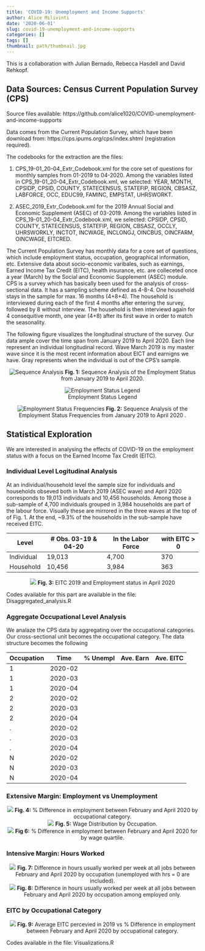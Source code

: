 ```yaml
---
title: 'COVID-19: Unemployment and Income Supports'
author: Alice Milivinti
date: '2020-06-01'
slug: covid-19-unemployment-and-income-supports
categories: []
tags: []
thumbnail: path/thumbnail.jpg
---
```


This is a collaboration with Julian Bernado, Rebecca Hasdell and David Rehkopf.

## Data Sources: Census Current Population Survey (CPS)

Source files available: https://github.com/alice1020/COVID-unemployment-and-income-supports

Data comes from the Current Population Survey, which have been download from: https://cps.ipums.org/cps/index.shtml (registration required).

The codebooks for the extraction are the files:

1. CPS_19-01_20-04_Extr_Codebook.xml for the core set of questions for monthly samples from 01-2019 to 04-2020.
Among the variables listed in CPS_19-01_20-04_Extr_Codebook.xml, we selected: YEAR, MONTH, CPSIDP, CPSID, COUNTY, STATECENSUS, STATEFIP, REGION, CBSASZ, LABFORCE, OCC, EDUC99, FAMINC, EMPSTAT, UHRSWORKT.
  
2. ASEC_2019_Extr_Codebook.xml for the 2019 Annual Social and Economic Supplement (ASEC) of 03-2019.
Among the variables listed in CPS_19-01_20-04_Extr_Codebook.xml, we selected: CPSIDP, CPSID, COUNTY, STATECENSUS, STATEFIP, REGION, CBSASZ, OCCLY, UHRSWORKLY, INCTOT, INCWAGE, INCLONGJ, OINCBUS, OINCFARM, OINCWAGE, EITCRED.
  
The Current Population Survey has monthly data for a core set of questions, which include employment status, occupation, geographical information, etc. Extensive data about socio-economic varibales, such as earnings, Earned Income Tax Credit (EITC), health insurance, etc. are colleceted once a year (March) by the Social and Economic Supplement (ASEC) module.
CPS is a survey which has basically been used for the analysis of cross-sectional data. It has a sampling scheme defined as 4-8-4. One household stays in the sample for max. 16 months (4+8+4). The household is interviewed during each of the first 4 months after entering the survey, followed by 8 without interview. The household is then interviewd again for 4 consequitive month, one year (4+8) after its first wave in order to match the seasonality.

The following figure visualizes the longitudinal structure of the survey. Our data ample cover the time span from January 2019 to April 2020. Each line represent an individual longitudinal record. Wave March 2019 is my master wave since it is the most recent information about EICT and earnigns we have. Gray represents when the individual is out of the CPS's sample.

<center>
![Sequence Analysis](/img/COVID-19-EITC/Sequence_Analysis.png){}
**Fig. 1:** Sequence Analysis of the Employment Status from January 2019 to April 2020.
</center>

<center>
![Employment Status Legend](/img/COVID-19-EITC/Legend.png){}
</center>

<center>
![Employment Status Frequencies](/img/COVID-19-EITC/Sequence_Analysis_Density.png){}
**Fig. 2:** Sequence Analysis of the Employment Status Frequencies from January 2019 to April 2020 .
</center>


## Statistical Exploration
We are interested in analysing the effects of COVID-19 on the employment status with a focus on the Earned Income Tax Credit (EITC). 

### Individual Level Logitudinal Analysis
At an individual/household level the sample size for individuals and households obseved both in March 2019 (ASEC wave) and April 2020  corresponds to 19,013 individuals and 10,456 households. Among those a sub-sample of 4,700 individuals grouped in 3,984 households are part of the labour force. Visually these are mirrored in the three waves at the top of of Fig. 1. At the end, ~9.3% of the households in the sub-sample have received EITC.



|   Level    | # Obs. 03-19 & 04-20 | In the Labor Force | with EITC > 0 |
|------------|----------------------|--------------------|---------------|
| Individual |        19,013        |        4,700       |       370     |         
| Household  |        10,456        |        3,984       |       363     |


<center>
![](/img/COVID-19-EITC/EITC_Emp_Sub.png){}
**Fig. 3:** EITC 2019 and Employment status in April 2020
</center>


Codes available for this part are available in the file: Disaggregated_analysis.R


### Aggregate Occupational Level Analysis

We analaze the CPS data by aggregating over the occupational categories. Our cross-sectional unit becomes the occupational category. The data structure becomes the following



| Occupation |   Time  | % Unempl | Ave. Earn | Ave. EITC | 
|------------|---------|--------- |-----------|-----------|
|      1     | 2020-02 |          |           |           |
|      1     | 2020-03 |          |           |           |
|      1     | 2020-04 |          |           |           |
|      2     | 2020-02 |          |           |           |
|      2     | 2020-03 |          |           |           |
|      2     | 2020-04 |          |           |           |
|      .     | 2020-02 |          |           |           |
|      .     | 2020-03 |          |           |           |
|      .     | 2020-04 |          |           |           |
|      N     | 2020-02 |          |           |           |
|      N     | 2020-03 |          |           |           |
|      N     | 2020-04 |          |           |           |


### Extensive Margin: Employment vs Unemployment
<center>
![](/img/COVID-19-EITC/Empl_Occ.png){}
**Fig. 4:** % Difference in employment between February and April 2020 by occupational category.
</center>

<center>
![](/img/COVID-19-EITC/W_Dist_Rout.png){}
**Fig. 5:** Wage Distribution by Occupation.
</center>

<center>
![](/img/COVID-19-EITC/Empl_Rout.png){}
**Fig 6:** % Difference in employment between February and April 2020 for by wage quartile. 
</center>

### Intensive Margin: Hours Worked

<center>
![](/img/COVID-19-EITC/Hrs_Occ.png){}
**Fig. 7:** Difference in hours usually worked per week at all jobs between February and April 2020 by occupation (unemployed with hrs = 0 are included).
</center>

<center>
![](/img/COVID-19-EITC/Hrs_Occ_Emp.png){}
**Fig. 8:** Difference in hours usually worked per week at all jobs between February and April 2020 by occupation among employed only.
</center>

### EITC by Occupational Category

<center>
![](/img/COVID-19-EITC/EITC_Occ.png){}
**Fig. 9:** Average EITC percevied in 2019 vs % Difference in employment between February and April 2020 by occupational category.
</center>

Codes available in the file: Visualizations.R

  


